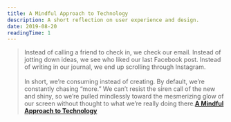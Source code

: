 ```yaml
---
title: A Mindful Approach to Technology
description: A short reflection on user experience and design.
date: 2019-08-20
readingTime: 1
---
```


>Instead of calling a friend to check in, we check our email. Instead of jotting down ideas, we see who liked our last Facebook post. Instead of writing in our journal, we end up scrolling through Instagram.
<br /><br />
In short, we’re consuming instead of creating. By default, we’re constantly chasing “more.” We can’t resist the siren call of the new and shiny, so we’re pulled mindlessly toward the mesmerizing glow of our screen without thought to what we’re really doing there.**<a href="https://thesweetsetup.com/a-mindful-approach-to-technology/">A Mindful Approach to Technology</a>**